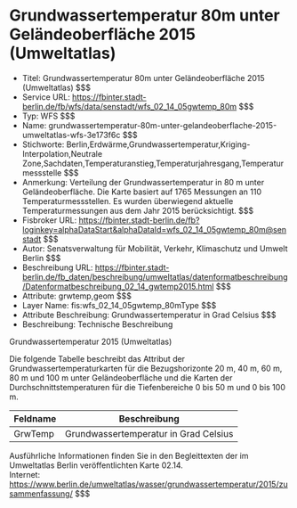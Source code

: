 # Grundwassertemperatur 80m unter Geländeoberfläche 2015 (Umweltatlas)
- Titel: Grundwassertemperatur 80m unter Geländeoberfläche 2015 (Umweltatlas) $$$
- Service URL: https://fbinter.stadt-berlin.de/fb/wfs/data/senstadt/wfs_02_14_05gwtemp_80m $$$
- Typ: WFS $$$
- Name: grundwassertemperatur-80m-unter-gelandeoberflache-2015-umweltatlas-wfs-3e173f6c $$$
- Stichworte: Berlin,Erdwärme,Grundwassertemperatur,Kriging-Interpolation,Neutrale Zone,Sachdaten,Temperaturanstieg,Temperaturjahresgang,Temperaturmessstelle $$$
- Anmerkung: Verteilung der Grundwassertemperatur in 80 m unter Geländeoberfläche. Die Karte basiert auf 1765 Messungen an 110 Temperaturmessstellen. Es wurden überwiegend aktuelle Temperaturmessungen aus dem Jahr 2015 berücksichtigt. $$$
- Fisbroker URL: https://fbinter.stadt-berlin.de/fb?loginkey=alphaDataStart&alphaDataId=wfs_02_14_05gwtemp_80m@senstadt $$$
- Autor: Senatsverwaltung für Mobilität, Verkehr, Klimaschutz und Umwelt Berlin $$$
- Beschreibung URL: https://fbinter.stadt-berlin.de/fb_daten/beschreibung/umweltatlas/datenformatbeschreibung/Datenformatbeschreibung_02_14_gwtemp2015.html $$$
- Attribute: grwtemp,geom $$$
- Layer Name: fis:wfs_02_14_05gwtemp_80mType $$$
- Attribute Beschreibung: Grundwassertemperatur in Grad Celsius $$$
- Beschreibung: Technische Beschreibung 

Grundwassertemperatur 2015 (Umweltatlas)

Die folgende Tabelle beschreibt das Attribut der Grundwassertemperaturkarten für die Bezugshorizonte 20 m, 40 m, 60 m, 80 m und 100 m unter Geländeoberfläche und die Karten der Durchschnittstemperaturen für die Tiefenbereiche 0 bis 50 m und 0 bis 100 m.

| **Feldname** | **Beschreibung**                      |
| ------------ | ------------------------------------- |
| GrwTemp      | Grundwassertemperatur in Grad Celsius |

Ausführliche Informationen finden Sie in den Begleittexten der im Umweltatlas Berlin veröffentlichten Karte 02.14.  
Internet: https://www.berlin.de/umweltatlas/wasser/grundwassertemperatur/2015/zusammenfassung/ $$$
